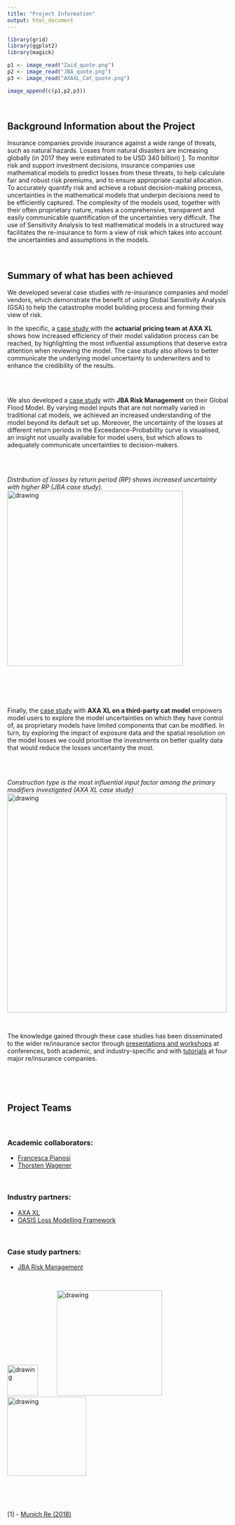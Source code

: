 ---
title: "Project Information"
output: html_document
---

```{r plot_quotes, warning=FALSE, echo=FALSE, message=FALSE}
library(grid)
library(ggplot2)
library(magick)

p1 <- image_read("Zaid_quote.png")
p2 <- image_read("JBA_quote.png")
p3 <- image_read("AXAXL_Cat_quote.png")

image_append(c(p1,p2,p3))

```


<br>

## Background Information about the Project 

Insurance companies provide insurance against a wide range of threats, such as natural hazards. Losses from natural disasters are increasing globally (in 2017 they were estimated to be USD 340 billion) [1](#munichre_ref). To monitor risk and support investment decisions, insurance companies use mathematical models to predict losses from these threats, to help calculate fair and robust risk premiums, and to ensure appropriate capital allocation. To accurately quantify risk and achieve a robust decision-making process, uncertainties in the mathematical models that underpin decisions need to be efficiently captured. The complexity of the models used, together with their often proprietary nature, makes a comprehensive, transparent and easily communicable quantification of the uncertainties very difficult. The use of Sensitivity Analysis to test mathematical models in a structured way facilitates the re-insurance to form a view of risk which takes into account the uncertainties and assumptions in the models.

<br> 

## Summary of what has been achieved

We developed several case studies with re-insurance companies and model vendors, which demonstrate the benefit of using Global Sensitivity Analysis (GSA) to help the catastrophe model building process and forming their view of risk. 

In the specific, a <a href="VNoacco_GSA_pricing.pdf#" class="download" title="GSA_pricing"> case study </a>  with the **actuarial pricing team at AXA XL** shows how increased efficiency of their model validation process can be reached, by highlighting the most influential assumptions that deserve extra attention when reviewing the model. The case study also allows to better communicate the underlying model uncertainty to underwriters and to enhance the credibility of the results. 


<div class = "row">
<div class = "col-md-5">

<br><br>

We also developed a [case study](https://safe-insurance.uk/Outputs.html#briefings) with **JBA Risk Management** on their Global Flood Model. By varying model inputs that are not normally varied in traditional cat models, we achieved an increased understanding of the model beyond its default set up. Moreover, the uncertainty of the losses at different return periods in the Exceedance-Probability curve is visualised, an insight not usually available for model users, but which allows to adequately communicate uncertainties to decision-makers. 
</div>
  
<div class = "col-md-6">
<br><br>

_Distribution of losses by return period (RP) shows increased uncertainty with higher RP (JBA case study)._
<img src="JBA_EP_curve.png" alt="drawing" style="width:400px;"/> 

</div>
</div>

<br>

<div class = "row">
<div class = "col-md-5">

<br><br>

Finally, the [case study](https://safe-insurance.uk/Outputs.html#briefings) with **AXA XL on a third-party cat model** empowers model users to explore the model uncertainties on which they have control of, as proprietary models have limited components that can be modified. In turn, by exploring the impact of exposure data and the spatial resolution on the model losses we could prioritise the investments on better quality data that would reduce the losses uncertainty the most.
</div>
  
<div class = "col-md-6">
<br><br>

_Construction type is the most influential input factor among the primary modifiers investigated (AXA XL case study)_
<img src="AXA_XL_Si.png" alt="drawing" style="width:500px;"/> 

</div>
</div>

<br>

The knowledge gained through these case studies has been disseminated to the wider re/insurance sector through [presentations and workshops](https://safe-insurance.uk/Outputs.html#selected_presentations) at conferences, both academic, and industry-specific and with [tutorials](https://safe-insurance.uk/Outputs.html#training_material) at four major re/insurance companies.


<br> 

<br> 

## Project Teams

<br>

### Academic collaborators:
- [Francesca Pianosi](http://www.bris.ac.uk/engineering/people/francesca-pianosi/index.html)
- [Thorsten Wagener](http://www.bristol.ac.uk/engineering/people/thorsten-wagener/)

<br>

### Industry partners:
- [AXA XL](https://axaxl.com/)
- [OASIS Loss Modelling Framework](https://oasislmf.org/)

<br>

### Case study partners:
- [JBA Risk Management](https://www.jbarisk.com/)

<br>

<img src="axa_open_blue_rgb.jpg" alt="drawing" style="width:70px;"/> \ \ \ \ \ \ \ \ \   <img src="oasis_logo.png" alt="drawing" style="width:240px;"/>  \ \ \ \ \ \ \ \ \  <img src="JBA_logo.png" alt="drawing" style="width:180px;"/>



<br> 
<br> 
<br> 

<a id="munichre_ref"></a>

[1] - [Munich Re (2018)](https://www.munichre.com/topics-online/en/2018/01/2017-year-in-figures)




